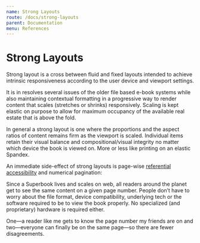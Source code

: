 ```yaml
---
name: Strong Layouts
route: /docs/strong-layouts
parent: Documentation
menu: References
---
```


# Strong Layouts

Strong layout is a cross between fluid and fixed layouts intended to achieve
intrinsic responsiveness according to the user device and viewport settings.

It is in resolves several issues of the older file based e-book systems while
also maintaining contextual formatting in a progressive way to render content
that scales (stretches or shrinks) responsively. Scaling is kept elastic on
purpose to allow for maximum occupancy of the available real estate that is
above the fold.

In general a strong layout is one where the proportions and the aspect ratios of
content remains firm as the viewport is scaled. Individual items retain their visual
balance and compositional/visual integrity no matter which device the book is viewed on.
More or less like printing on an elastic Spandex.

An immediate side-effect of strong layouts is page-wise [referential accessibility]() and
numerical pagination:



Since a Superbook lives and scales on web, all readers around the planet get to see the same content on a given page number. People don’t have to worry about the file format, device compatibility, underlying tech or the software required to be to view the book properly. No specialized (and proprietary) hardware is required either.

One—a reader like me gets to know the page number my friends are on and two—everyone can finally be on the same page—so there are fewer disagreements.


